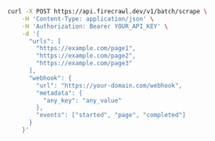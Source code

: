```bash cURL
curl -X POST https://api.firecrawl.dev/v1/batch/scrape \
    -H 'Content-Type: application/json' \
    -H 'Authorization: Bearer YOUR_API_KEY' \
    -d '{
      "urls": [
        "https://example.com/page1",
        "https://example.com/page2",
        "https://example.com/page3"
      ],
      "webhook": {
        "url": "https://your-domain.com/webhook",
        "metadata": {
          "any_key": "any_value"
        },
        "events": ["started", "page", "completed"]
      }
    }' 